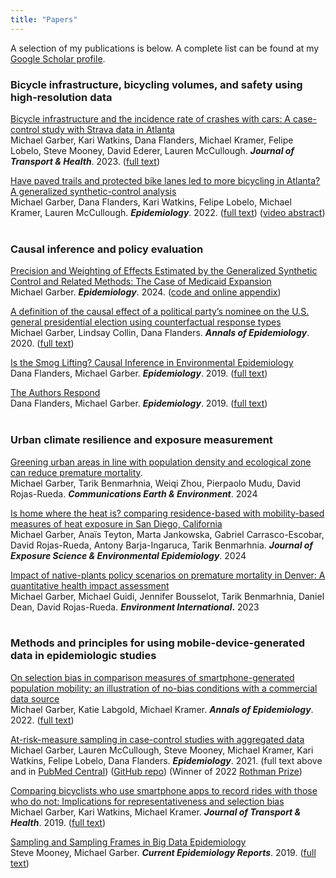 ```yaml
---
title: "Papers"
---
```


A selection of my publications is below. A complete list can be found at my [Google Scholar profile](https://scholar.google.com/citations?hl=en&user=r-MsgFsAAAAJ&view_op=list_works&sortby=pubdate).<br>

### Bicycle infrastructure, bicycling volumes, and safety using high-resolution data

[Bicycle infrastructure and the incidence rate of crashes with cars: A case-control study with Strava data in Atlanta](https://www.sciencedirect.com/science/article/pii/S2214140523001056)<br>Michael Garber, Kari Watkins, Dana Flanders, Michael Kramer, Felipe Lobelo, Steve Mooney, David Ederer, Lauren McCullough. ***Journal of Transport & Health***. 2023. ([full text](https://www.ncbi.nlm.nih.gov/pmc/articles/PMC10773466/))<br>

[Have paved trails and protected bike lanes led to more bicycling in Atlanta? A generalized synthetic-control analysis](https://journals.lww.com/epidem/Abstract/9900/Have_paved_trails_and_protected_bike_lanes_led_to.15.aspx)<br>Michael Garber, Dana Flanders, Kari Watkins, Felipe Lobelo, Michael Kramer, Lauren McCullough. ***Epidemiology***. 2022. ([full text](https://www.ncbi.nlm.nih.gov/pmc/articles/PMC9211442/)) ([video abstract](https://www.youtube.com/watch?v=GJ7QzcFeCnk))<br> <br>

### Causal inference and policy evaluation

[Precision and Weighting of Effects Estimated by the Generalized Synthetic Control and Related Methods: The Case of Medicaid Expansion](https://journals.lww.com/epidem/fulltext/2024/03000/precision_and_weighting_of_effects_estimated_by.17.aspx)<br> Michael Garber. ***Epidemiology***. 2024. ([code and online appendix](https://michaeldgarber.github.io/gsynth-nianogo-et-al/index.html))<br>

[A definition of the causal effect of a political party's nominee on the U.S. general presidential election using counterfactual response types](https://www.sciencedirect.com/science/article/pii/S1047279720301733?via%3Dihub)<br> Michael Garber, Lindsay Collin, Dana Flanders. ***Annals of Epidemiology***. 2020. ([full text](#0))<br>

[Is the Smog Lifting? Causal Inference in Environmental Epidemiology](https://journals.lww.com/epidem/Fulltext/2019/05000/Is_the_Smog_Lifting___Causal_Inference_in.2.aspx)<br> Dana Flanders, Michael Garber. ***Epidemiology***. 2019. ([full text](https://www.ncbi.nlm.nih.gov/pmc/articles/PMC6456370/))<br>

[The Authors Respond](#0)<br>Dana Flanders, Michael Garber. ***Epidemiology***. 2019. ([full text](#0)) <br> <br>

### Urban climate resilience and exposure measurement

[Greening urban areas in line with population density and ecological zone can reduce premature mortality](https://www.nature.com/articles/s43247-024-01803-y).<br> Michael Garber, Tarik Benmarhnia, Weiqi Zhou, Pierpaolo Mudu, David Rojas-Rueda. ***Communications Earth & Environment***. 2024<br>

[Is home where the heat is? comparing residence-based with mobility-based measures of heat exposure in San Diego, California](https://www.nature.com/articles/s41370-024-00715-5)<br>Michael Garber, Anaïs Teyton, Marta Jankowska, Gabriel Carrasco-Escobar, David Rojas-Rueda, Antony Barja-Ingaruca, Tarik Benmarhnia. ***Journal of Exposure Science & Environmental Epidemiology***. 2024<br>

[Impact of native-plants policy scenarios on premature mortality in Denver: A quantitative health impact assessment](https://www.sciencedirect.com/science/article/pii/S0160412023003239)<br>Michael Garber, Michael Guidi, Jennifer Bousselot, Tarik Benmarhnia, Daniel Dean, David Rojas-Rueda. ***Environment International*****.** 2023<br> <br>

### Methods and principles for using mobile-device-generated data in epidemiologic studies

[On selection bias in comparison measures of smartphone-generated population mobility: an illustration of no-bias conditions with a commercial data source](#0)<br>Michael Garber, Katie Labgold, Michael Kramer. ***Annals of Epidemiology***. 2022. ([full text](#0))<br>

[At-risk-measure sampling in case-control studies with aggregated data](#0)<br> Michael Garber, Lauren McCullough, Steve Mooney, Michael Kramer, Kari Watkins, Felipe Lobelo, Dana Flanders. ***Epidemiology***. 2021. (full text above and in [PubMed Central](#0)) ([GitHub repo](#0)) (Winner of 2022 [Rothman Prize](#0))<br>

[Comparing bicyclists who use smartphone apps to record rides with those who do not: Implications for representativeness and selection bias](#0)<br>Michael Garber, Kari Watkins, Michael Kramer. ***Journal of Transport & Health***. 2019. ([full text](#0))<br>

[Sampling and Sampling Frames in Big Data Epidemiology](#0)<br> Steve Mooney, Michael Garber. ***Current Epidemiology Reports***. 2019. ([full text](#0)) <br> <br>

#### 
